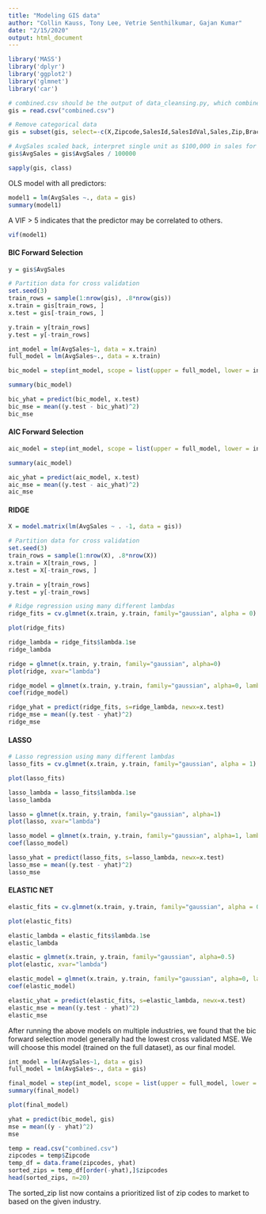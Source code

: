 ```yaml
---
title: "Modeling GIS data"
author: "Collin Kauss, Tony Lee, Vetrie Senthilkumar, Gajan Kumar"
date: "2/15/2020"
output: html_document
---
```


```r
library('MASS')
library('dplyr')
library('ggplot2')
library('glmnet')
library('car')
```

```r
# combined.csv should be the output of data_cleansing.py, which combines sales data from a given industry with geographic and demographic data by zipcode.
gis = read.csv("combined.csv")
```

```r
# Remove categorical data
gis = subset(gis, select=-c(X,Zipcode,SalesId,SalesIdVal,Sales,Zip,Bracket6))

# AvgSales scaled back, interpret single unit as $100,000 in sales for the 
gis$AvgSales = gis$AvgSales / 100000

sapply(gis, class)
```


OLS model with all predictors:

```r
model1 = lm(AvgSales ~., data = gis)
summary(model1)
```

A VIF > 5 indicates that the predictor may be correlated to others.

```r
vif(model1)
```


#### BIC Forward Selection

```r
y = gis$AvgSales

# Partition data for cross validation
set.seed(3)
train_rows = sample(1:nrow(gis), .8*nrow(gis))
x.train = gis[train_rows, ]
x.test = gis[-train_rows, ]

y.train = y[train_rows]
y.test = y[-train_rows]

int_model = lm(AvgSales~1, data = x.train)
full_model = lm(AvgSales~., data = x.train)

bic_model = step(int_model, scope = list(upper = full_model, lower = int_model), direction = "forward", k=log(nrow(gis)), trace=FALSE)
```

```r
summary(bic_model)
```

```r
bic_yhat = predict(bic_model, x.test)
bic_mse = mean((y.test - bic_yhat)^2)
bic_mse
```


#### AIC Forward Selection

```r
aic_model = step(int_model, scope = list(upper = full_model, lower = int_model), direction = "forward", k=2, trace=FALSE)
```

```r
summary(aic_model)
```

```r
aic_yhat = predict(aic_model, x.test)
aic_mse = mean((y.test - aic_yhat)^2)
aic_mse
```


#### RIDGE

```r
X = model.matrix(lm(AvgSales ~ . -1, data = gis))

# Partition data for cross validation
set.seed(3)
train_rows = sample(1:nrow(X), .8*nrow(X))
x.train = X[train_rows, ]
x.test = X[-train_rows, ]

y.train = y[train_rows]
y.test = y[-train_rows]

# Ridge regression using many different lambdas
ridge_fits = cv.glmnet(x.train, y.train, family="gaussian", alpha = 0)

plot(ridge_fits)
```

```r
ridge_lambda = ridge_fits$lambda.1se
ridge_lambda
```

```r
ridge = glmnet(x.train, y.train, family="gaussian", alpha=0)
plot(ridge, xvar="lambda")
```

```r
ridge_model = glmnet(x.train, y.train, family="gaussian", alpha=0, lambda = ridge_lambda)
coef(ridge_model)
```

```r
ridge_yhat = predict(ridge_fits, s=ridge_lambda, newx=x.test)
ridge_mse = mean((y.test - yhat)^2)
ridge_mse
```



#### LASSO

```r
# Lasso regression using many different lambdas
lasso_fits = cv.glmnet(x.train, y.train, family="gaussian", alpha = 1)

plot(lasso_fits)
```

```r
lasso_lambda = lasso_fits$lambda.1se
lasso_lambda
```

```r
lasso = glmnet(x.train, y.train, family="gaussian", alpha=1)
plot(lasso, xvar="lambda")
```

```r
lasso_model = glmnet(x.train, y.train, family="gaussian", alpha=1, lambda = lasso_lambda)
coef(lasso_model)
```

```r
lasso_yhat = predict(lasso_fits, s=lasso_lambda, newx=x.test)
lasso_mse = mean((y.test - yhat)^2)
lasso_mse
```


#### ELASTIC NET

```r
elastic_fits = cv.glmnet(x.train, y.train, family="gaussian", alpha = 0.5)

plot(elastic_fits)
```

```r
elastic_lambda = elastic_fits$lambda.1se
elastic_lambda
```

```r
elastic = glmnet(x.train, y.train, family="gaussian", alpha=0.5)
plot(elastic, xvar="lambda")
```

```r
elastic_model = glmnet(x.train, y.train, family="gaussian", alpha=0, lambda = elastic_lambda)
coef(elastic_model)
```

```r
elastic_yhat = predict(elastic_fits, s=elastic_lambda, newx=x.test)
elastic_mse = mean((y.test - yhat)^2)
elastic_mse
```

After running the above models on multiple industries, we found that the bic forward selection model generally had the lowest cross validated MSE.  We will choose this model (trained on the full dataset), as our final model.


```r
int_model = lm(AvgSales~1, data = gis)
full_model = lm(AvgSales~., data = gis)

final_model = step(int_model, scope = list(upper = full_model, lower = int_model), direction = "forward", k=log(nrow(gis)), trace=FALSE)
summary(final_model)
```

```r
plot(final_model)
```

```r
yhat = predict(bic_model, gis)
mse = mean((y - yhat)^2)
mse
```


```r
temp = read.csv("combined.csv")
zipcodes = temp$Zipcode
temp_df = data.frame(zipcodes, yhat)
sorted_zips = temp_df[order(-yhat),]$zipcodes
head(sorted_zips, n=20)
```

The sorted_zip list now contains a prioritized list of zip codes to market to based on the given industry.


